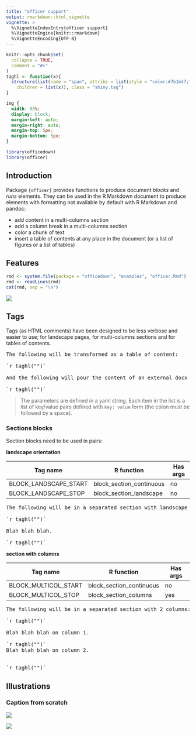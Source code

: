 ```yaml
---
title: "officer support"
output: rmarkdown::html_vignette
vignette: >
  %\VignetteIndexEntry{officer support}
  %\VignetteEngine{knitr::rmarkdown}
  %\VignetteEncoding{UTF-8}
---
```


```r
knitr::opts_chunk$set(
  collapse = TRUE,
  comment = "#>"
)
taghl <- function(x){
  structure(list(name = "span", attribs = list(style = "color:#7b1b47;"), 
    children = list(x)), class = "shiny.tag")
}
```

```css
img {
  width: 85%;
  display: block;
  margin-left: auto;
  margin-right: auto;
  margin-top: 5px;
  margin-bottom: 5px;
}
```

```r
library(officedown)
library(officer)
```

## Introduction

Package `{officer}` provides functions to produce document *blocks* and *runs*
elements. They can be used in the R Markdown document to produce elements with
formatting not available by default with R Markdown and pandoc:

* add content in a multi-columns section
* add a column break in a multi-columns section
* color a chunk of text
* insert a table of contents at any place in the document (or 
a list of figures or a list of tables)

## Features

```r
rmd <- system.file(package = "officedown", "examples", "officer.Rmd")
rmd <- readLines(rmd)
cat(rmd, sep = "\n")
```

![](../man/figures/OFFICER-example.png)


## Tags

Tags (as HTML comments) have been designed to be less verbose and easier to use;
for landscape pages, for multi-columns sections and for tables of contents.

<pre>The following will be transformed as a table of content:

`r taghl("<!---BLOCK_TOC--->")`

And the following will pour the content of an external docx file into the produced document:

`r taghl("<!---BLOCK_POUR_DOCX{file: 'path/to/docx'}--->")`</pre>

> The parameters are defined in a yaml string. Each item in the list is a list
> of key/value pairs defined with `key: value` form (the colon must be followed
> by a space).



### Sections blocks

Section blocks need to be used in pairs:


**landscape orientation**

| Tag name              | R function               | Has args |
|-----------------------|--------------------------|----------|
| BLOCK_LANDSCAPE_START | block_section_continuous | no       |
| BLOCK_LANDSCAPE_STOP  | block_section_landscape  | no       |

<pre>The following will be in a separated section with landscape orientation

`r taghl("<!---BLOCK_LANDSCAPE_START--->")`

Blah blah blah.

`r taghl("<!---BLOCK_LANDSCAPE_STOP--->")`</pre>



**section with columns**

| Tag name              | R function               | Has args |
|-----------------------|--------------------------|----------|
| BLOCK_MULTICOL_START  | block_section_continuous | no       |
| BLOCK_MULTICOL_STOP   | block_section_columns    | yes      |

<pre>
The following will be in a separated section with 2 columns:

`r taghl("<!---BLOCK_MULTICOL_START--->")`

Blah blah blah on column 1.

`r taghl("<!---CHUNK_COLUMNBREAK--->")`
Blah blah blah on column 2.


`r taghl("<!---BLOCK_MULTICOL_STOP{widths: [3,3], space: 0.2, sep: true}--->")`
</pre>


## Illustrations


### Caption from scratch

![](../man/figures/OFFICER_caption-scratch-code.png)

![](../man/figures/OFFICER_caption-scratch-res.png)
